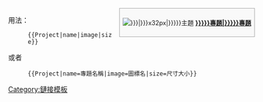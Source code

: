 <div style="float: right; margin: 0 0 1em 1em; border: solid #aaa 1px; background: #f9f9f9; padding: 0.5em; font-size: 90%;">
[[File:{{{image|{{{2|Project.svg}}}}}}|{{{size|{{{3|36}}}}}}x32px|{{{name|{{{1|{{PAGENAME}}}}}}}}主題]]
'''[[Wikipedia:{{{name|{{{1|{{PAGENAME}}}}}}}}專題|{{{name|{{{1|{{PAGENAME}}}}}}}}專題]]'''
</div><noinclude>
用法：
:<code><nowiki>{{Project|name|image|size}}</nowiki></code>
或者
:<code><nowiki>{{Project|name=專題名稱|image=圖標名|size=尺寸大小}}</nowiki></code>


[[Category:鏈接模板]]
</noinclude>
